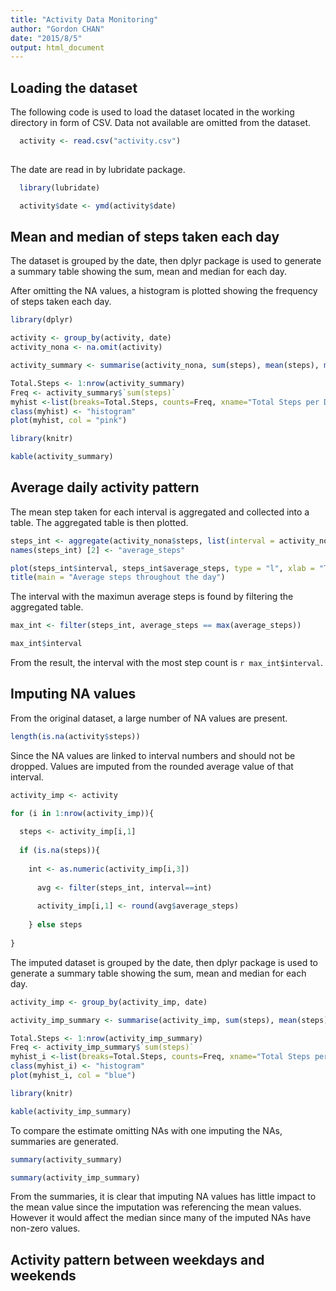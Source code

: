 ```yaml
---
title: "Activity Data Monitoring"
author: "Gordon CHAN"
date: "2015/8/5"
output: html_document
---
```


## Loading the dataset

The following code is used to load the dataset located in the working directory in form of CSV. Data not available are omitted from the dataset.

```r
  activity <- read.csv("activity.csv")
  
```

The date are read in by lubridate package.

```r
  library(lubridate)

  activity$date <- ymd(activity$date)
```

## Mean and median of steps taken each day

The dataset is grouped by the date, then dplyr package is used to generate a summary table showing the sum, mean and median for each day.

After omitting the NA values, a histogram is plotted showing the frequency of steps taken each day.

```r
library(dplyr)

activity <- group_by(activity, date)
activity_nona <- na.omit(activity)

activity_summary <- summarise(activity_nona, sum(steps), mean(steps), median(steps))

Total.Steps <- 1:nrow(activity_summary)
Freq <- activity_summary$`sum(steps)`
myhist <-list(breaks=Total.Steps, counts=Freq, xname="Total Steps per Day")
class(myhist) <- "histogram"
plot(myhist, col = "pink")

library(knitr)

kable(activity_summary)

```

## Average daily activity pattern

The mean step taken for each interval is aggregated and collected into a table. The aggregated table is then plotted.

```r

steps_int <- aggregate(activity_nona$steps, list(interval = activity_nona$interval), mean)
names(steps_int) [2] <- "average_steps"

plot(steps_int$interval, steps_int$average_steps, type = "l", xlab = "Time Interval", ylab = "Average Steps")
title(main = "Average steps throughout the day")

```

The interval with the maximun average steps is found by filtering the aggregated table.

```r
max_int <- filter(steps_int, average_steps == max(average_steps))

max_int$interval
```

From the result, the interval with the most step count is `r max_int$interval`.

## Imputing NA values

From the original dataset, a large number of NA values are present.

```r
length(is.na(activity$steps))
```

Since the NA values are linked to interval numbers and should not be dropped. Values are imputed from the rounded average value of that interval.

```r

activity_imp <- activity

for (i in 1:nrow(activity_imp)){
  
  steps <- activity_imp[i,1]
  
  if (is.na(steps)){
    
    int <- as.numeric(activity_imp[i,3])
    
      avg <- filter(steps_int, interval==int)
    
      activity_imp[i,1] <- round(avg$average_steps)
    
    } else steps
  
}

```

The imputed dataset is grouped by the date, then dplyr package is used to generate a summary table showing the sum, mean and median for each day.

```r
activity_imp <- group_by(activity_imp, date)

activity_imp_summary <- summarise(activity_imp, sum(steps), mean(steps), median(steps))

Total.Steps <- 1:nrow(activity_imp_summary)
Freq <- activity_imp_summary$`sum(steps)`
myhist_i <-list(breaks=Total.Steps, counts=Freq, xname="Total Steps per Day (incl imputed NA values)")
class(myhist_i) <- "histogram"
plot(myhist_i, col = "blue")

library(knitr)

kable(activity_imp_summary)
```

To compare the estimate omitting NAs with one imputing the NAs, summaries are generated.

```r

summary(activity_summary)

summary(activity_imp_summary)

```

From the summaries, it is clear that imputing NA values has little impact to the mean value since the imputation was referencing the mean values. However it would affect the median since many of the imputed NAs have non-zero values.

## Activity pattern between weekdays and weekends

